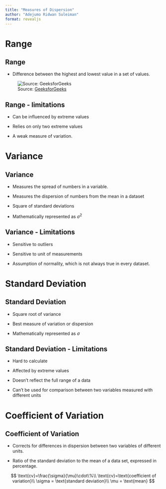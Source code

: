 ```yaml
---
title: "Measures of Dispersion"
author: "Adejumo Ridwan Suleiman"
format: revealjs
---
```


# Range

## Range

- Difference between the highest and lowest value in a set of values.



![Source: [GeeksforGeeks](https://www.geeksforgeeks.org/range-in-statistics/)](images/range.jpg)

## Range - limitations

- Can be influenced by extreme values

- Relies on only two extreme values

- A weak measure of variation.


# Variance

## Variance

- Measures the spread of numbers in a variable.

- Measures the dispersion of numbers from the mean in a dataset

- Square of standard deviations

- Mathematically represented as $\sigma^2$

## Variance - Limitations

- Sensitive to outliers

- Sensitive to unit of measurements 

- Assumption of normality, which is not always true in every dataset.


# Standard Deviation

## Standard Deviation

- Square root of variance

- Best measure of variation or dispersion

- Mathematically represented as $\sigma$

## Standard Deviation - Limitations

- Hard to calculate

- Affected by extreme values

- Doesn't reflect the full range of a data

- Can't be used for comparison between two variables measured with different units


# Coefficient of Variation

## Coefficient of Variation

- Corrects for differences in dispersion between two variables of different units.

- Ratio of the standard deviation to the mean of a data set, expressed in percentage.

$$
\text{cv}=\frac{\sigma}{\mu}\cdot\%\\
\text{cv}=\text{coefficient of variation}\\
\sigma = \text{standard deviation}\\
\mu = \text{mean}
$$

















